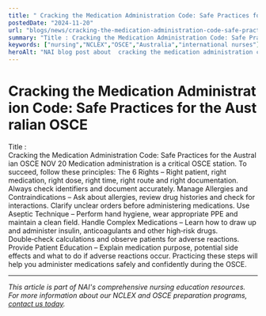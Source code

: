 ```yaml
---
title: " Cracking the Medication Administration Code: Safe Practices for the Australian OSCE"
postedDate: "2024-11-20"
url: "blogs/news/cracking-the-medication-administration-code-safe-practices-for-the-australian-osce"
summary: "Title : Cracking the Medication Administration Code: Safe Practices for the Australian OSCE NOV 20 Medication administration is a critical OSCE station. To succeed, follow these principles: The 6 Righ..."
keywords: ["nursing","NCLEX","OSCE","Australia","international nurses"]
heroAlt: "NAI blog post about  cracking the medication administration code: safe practices for the australian osce"
---
```


#  Cracking the Medication Administration Code: Safe Practices for the Australian OSCE

Title :
Cracking the Medication Administration Code: Safe Practices for the Australian OSCE
NOV 20
Medication administration is a critical OSCE station. To succeed, follow
these principles:
The 6 Rights – Right patient, right medication, right dose, right time,
right route and right documentation. Always check identifiers and
document accurately.
Manage Allergies and Contraindications – Ask about allergies, review
drug histories and check for interactions. Clarify unclear orders before
administering medications.
Use Aseptic Technique – Perform hand hygiene, wear appropriate PPE and
maintain a clean field.
Handle Complex Medications – Learn how to draw up and administer
insulin, anticoagulants and other high‑risk drugs. Double‑check
calculations and observe patients for adverse reactions.
Provide Patient Education – Explain medication purpose, potential side
effects and what to do if adverse reactions occur.
Practicing these steps will help you administer medications safely and
confidently during the OSCE.

---

*This article is part of NAI's comprehensive nursing education resources. For more information about our NCLEX and OSCE preparation programs, [contact us today](https://wa.me/61478320397).*
